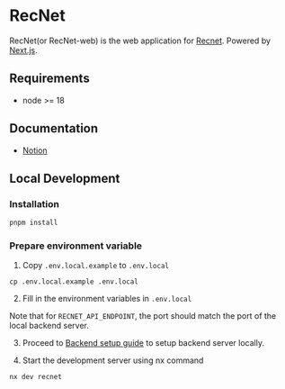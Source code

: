 # RecNet

RecNet(or RecNet-web) is the web application for [Recnet](https://www.recnet.io/). Powered by [Next.js](https://nextjs.org).

## Requirements

- node >= 18

## Documentation

- [Notion](https://www.notion.so/RecNet-f8440e23b4e54af4a9636e84ed101815)

## Local Development

### Installation

```bash
pnpm install
```

### Prepare environment variable

1. Copy `.env.local.example` to `.env.local`

```
cp .env.local.example .env.local
```

2. Fill in the environment variables in `.env.local`

Note that for `RECNET_API_ENDPOINT`, the port should match the port of the local backend server.

3. Proceed to [Backend setup guide](/setup/setup_be) to setup backend server locally.

4. Start the development server using nx command

```bash
nx dev recnet
```
